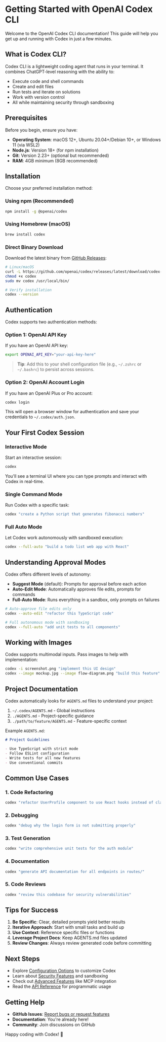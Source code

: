 # Getting Started with OpenAI Codex CLI

Welcome to the OpenAI Codex CLI documentation! This guide will help you get up and running with Codex in just a few minutes.

## What is Codex CLI?

Codex CLI is a lightweight coding agent that runs in your terminal. It combines ChatGPT-level reasoning with the ability to:

- Execute code and shell commands
- Create and edit files
- Run tests and iterate on solutions
- Work with version control
- All while maintaining security through sandboxing

## Prerequisites

Before you begin, ensure you have:

- **Operating System**: macOS 12+, Ubuntu 20.04+/Debian 10+, or Windows 11 (via WSL2)
- **Node.js**: Version 18+ (for npm installation)
- **Git**: Version 2.23+ (optional but recommended)
- **RAM**: 4GB minimum (8GB recommended)

## Installation

Choose your preferred installation method:

### Using npm (Recommended)

```bash
npm install -g @openai/codex
```

### Using Homebrew (macOS)

```bash
brew install codex
```

### Direct Binary Download

Download the latest binary from [GitHub Releases](https://github.com/openai/codex/releases/latest):

```bash
# Linux/macOS
curl -L https://github.com/openai/codex/releases/latest/download/codex-$(uname -s)-$(uname -m) -o codex
chmod +x codex
sudo mv codex /usr/local/bin/

# Verify installation
codex --version
```

## Authentication

Codex supports two authentication methods:

### Option 1: OpenAI API Key

If you have an OpenAI API key:

```bash
export OPENAI_API_KEY="your-api-key-here"
```

> **Tip**: Add this to your shell configuration file (e.g., `~/.zshrc` or `~/.bashrc`) to persist across sessions.

### Option 2: OpenAI Account Login

If you have an OpenAI Plus or Pro account:

```bash
codex login
```

This will open a browser window for authentication and save your credentials to `~/.codex/auth.json`.

## Your First Codex Session

### Interactive Mode

Start an interactive session:

```bash
codex
```

You'll see a terminal UI where you can type prompts and interact with Codex in real-time.

### Single Command Mode

Run Codex with a specific task:

```bash
codex "create a Python script that generates fibonacci numbers"
```

### Full Auto Mode

Let Codex work autonomously with sandboxed execution:

```bash
codex --full-auto "build a todo list web app with React"
```

## Understanding Approval Modes

Codex offers different levels of autonomy:

- **Suggest Mode** (default): Prompts for approval before each action
- **Auto-Edit Mode**: Automatically approves file edits, prompts for commands
- **Full-Auto Mode**: Runs everything in a sandbox, only prompts on failures

```bash
# Auto-approve file edits only
codex --auto-edit "refactor this TypeScript code"

# Full autonomous mode with sandboxing
codex --full-auto "add unit tests to all components"
```

## Working with Images

Codex supports multimodal inputs. Pass images to help with implementation:

```bash
codex -i screenshot.png "implement this UI design"
codex --image mockup.jpg --image flow-diagram.png "build this feature"
```

## Project Documentation

Codex automatically looks for `AGENTS.md` files to understand your project:

1. `~/.codex/AGENTS.md` - Global instructions
2. `./AGENTS.md` - Project-specific guidance
3. `./path/to/feature/AGENTS.md` - Feature-specific context

Example `AGENTS.md`:

```markdown
# Project Guidelines

- Use TypeScript with strict mode
- Follow ESLint configuration
- Write tests for all new features
- Use conventional commits
```

## Common Use Cases

### 1. Code Refactoring

```bash
codex "refactor UserProfile component to use React hooks instead of class components"
```

### 2. Debugging

```bash
codex "debug why the login form is not submitting properly"
```

### 3. Test Generation

```bash
codex "write comprehensive unit tests for the auth module"
```

### 4. Documentation

```bash
codex "generate API documentation for all endpoints in routes/"
```

### 5. Code Reviews

```bash
codex "review this codebase for security vulnerabilities"
```

## Tips for Success

1. **Be Specific**: Clear, detailed prompts yield better results
2. **Iterative Approach**: Start with small tasks and build up
3. **Use Context**: Reference specific files or functions
4. **Leverage Project Docs**: Keep AGENTS.md files updated
5. **Review Changes**: Always review generated code before committing

## Next Steps

- Explore [Configuration Options](/configuration) to customize Codex
- Learn about [Security Features](/security) and sandboxing
- Check out [Advanced Features](/features) like MCP integration
- Read the [API Reference](/api) for programmatic usage

## Getting Help

- **GitHub Issues**: [Report bugs or request features](https://github.com/openai/codex/issues)
- **Documentation**: You're already here!
- **Community**: Join discussions on GitHub

Happy coding with Codex! 🚀 